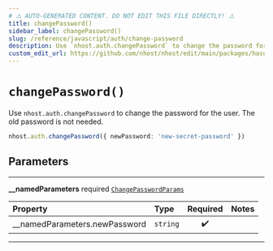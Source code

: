 ```yaml
---
# ⚠️ AUTO-GENERATED CONTENT. DO NOT EDIT THIS FILE DIRECTLY! ⚠️
title: changePassword()
sidebar_label: changePassword()
slug: /reference/javascript/auth/change-password
description: Use `nhost.auth.changePassword` to change the password for the user. The old password is not needed.
custom_edit_url: https://github.com/nhost/nhost/edit/main/packages/hasura-auth-js/src/hasura-auth-client.ts#L287
---
```


# `changePassword()`

Use `nhost.auth.changePassword` to change the password for the user. The old password is not needed.

```ts
nhost.auth.changePassword({ newPassword: 'new-secret-password' })
```

## Parameters

---

**<span className="parameter-name">\_\_namedParameters</span>** <span className="optional-status">required</span> [`ChangePasswordParams`](/reference/docgen/javascript/auth/types/change-password-params)

| Property                                                                                                    | Type     | Required | Notes |
| :---------------------------------------------------------------------------------------------------------- | :------- | :------: | :---- |
| <span className="parameter-name"><span className="light-grey">\_\_namedParameters.</span>newPassword</span> | `string` |    ✔️    |       |

---
